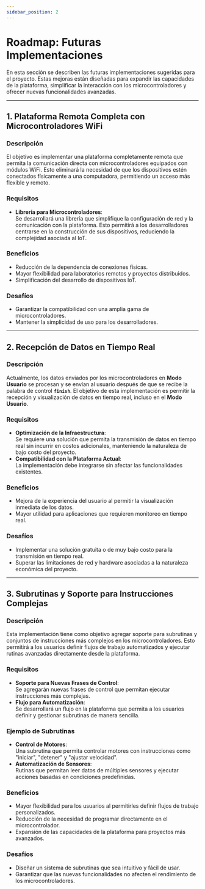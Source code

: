 ```yaml
---
sidebar_position: 2
---
```


# Roadmap: Futuras Implementaciones

En esta sección se describen las futuras implementaciones sugeridas para el proyecto. Estas mejoras están diseñadas para expandir las capacidades de la plataforma, simplificar la interacción con los microcontroladores y ofrecer nuevas funcionalidades avanzadas.

---

## 1. Plataforma Remota Completa con Microcontroladores WiFi

### Descripción

El objetivo es implementar una plataforma completamente remota que permita la comunicación directa con microcontroladores equipados con módulos WiFi. Esto eliminará la necesidad de que los dispositivos estén conectados físicamente a una computadora, permitiendo un acceso más flexible y remoto.

### Requisitos

- **Librería para Microcontroladores**:  
  Se desarrollará una librería que simplifique la configuración de red y la comunicación con la plataforma. Esto permitirá a los desarrolladores centrarse en la construcción de sus dispositivos, reduciendo la complejidad asociada al IoT.

### Beneficios

- Reducción de la dependencia de conexiones físicas.
- Mayor flexibilidad para laboratorios remotos y proyectos distribuidos.
- Simplificación del desarrollo de dispositivos IoT.

### Desafíos

- Garantizar la compatibilidad con una amplia gama de microcontroladores.
- Mantener la simplicidad de uso para los desarrolladores.

---

## 2. Recepción de Datos en Tiempo Real

### Descripción

Actualmente, los datos enviados por los microcontroladores en **Modo Usuario** se procesan y se envían al usuario después de que se recibe la palabra de control **`finish`**. El objetivo de esta implementación es permitir la recepción y visualización de datos en tiempo real, incluso en el **Modo Usuario**.

### Requisitos

- **Optimización de la Infraestructura**:  
  Se requiere una solución que permita la transmisión de datos en tiempo real sin incurrir en costos adicionales, manteniendo la naturaleza de bajo costo del proyecto.
- **Compatibilidad con la Plataforma Actual**:  
  La implementación debe integrarse sin afectar las funcionalidades existentes.

### Beneficios

- Mejora de la experiencia del usuario al permitir la visualización inmediata de los datos.
- Mayor utilidad para aplicaciones que requieren monitoreo en tiempo real.

### Desafíos

- Implementar una solución gratuita o de muy bajo costo para la transmisión en tiempo real.
- Superar las limitaciones de red y hardware asociadas a la naturaleza económica del proyecto.

---

## 3. Subrutinas y Soporte para Instrucciones Complejas

### Descripción

Esta implementación tiene como objetivo agregar soporte para subrutinas y conjuntos de instrucciones más complejos en los microcontroladores. Esto permitirá a los usuarios definir flujos de trabajo automatizados y ejecutar rutinas avanzadas directamente desde la plataforma.

### Requisitos

- **Soporte para Nuevas Frases de Control**:  
  Se agregarán nuevas frases de control que permitan ejecutar instrucciones más complejas.
- **Flujo para Automatización**:  
  Se desarrollará un flujo en la plataforma que permita a los usuarios definir y gestionar subrutinas de manera sencilla.

### Ejemplo de Subrutinas

- **Control de Motores**:  
  Una subrutina que permita controlar motores con instrucciones como "iniciar", "detener" y "ajustar velocidad".
- **Automatización de Sensores**:  
  Rutinas que permitan leer datos de múltiples sensores y ejecutar acciones basadas en condiciones predefinidas.

### Beneficios

- Mayor flexibilidad para los usuarios al permitirles definir flujos de trabajo personalizados.
- Reducción de la necesidad de programar directamente en el microcontrolador.
- Expansión de las capacidades de la plataforma para proyectos más avanzados.

### Desafíos

- Diseñar un sistema de subrutinas que sea intuitivo y fácil de usar.
- Garantizar que las nuevas funcionalidades no afecten el rendimiento de los microcontroladores.
